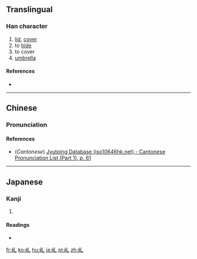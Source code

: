 ==Translingual==

===Han character===
{{Han char|rn=46|rad=山|as=01|sn=4|four=|canj=UU, XXXUA|ids=⿰山乚}}

# [[lid]], [[cover]]
# to [[hide]]
# to cover
# [[umbrella]]

====References====
* {{Han ref|kx=0307.021|dkj=00175|hdz=10760.010|uh=4E62|ud=20066}}

----

==Chinese==
{{zh-forms}}

===Pronunciation===
{{zh-pron
|m=gài
|c=goi3
|mc=
|oc=
|ma=
|cat=n,v
}}

====References====
*(''Cantonese'') [http://www.iso10646hk.net/jp/document/download.jsp Jyutping Database (iso10646hk.net) - Cantonese Pronunciation List (Part 1), p. 61]

----

==Japanese==

===Kanji===
{{ja-kanji|grade=|rs=山01}}

# {{defn|lang=ja|sort=山01}}

====Readings====
* {{ja-readings|on=[[がい]] (gai)|kun=[[かさ]] (kasa), [[ふた]] (futa), [[おおう]] (oou)}}

[[fr:乢]]
[[ko:乢]]
[[hu:乢]]
[[ja:乢]]
[[pl:乢]]
[[zh:乢]]